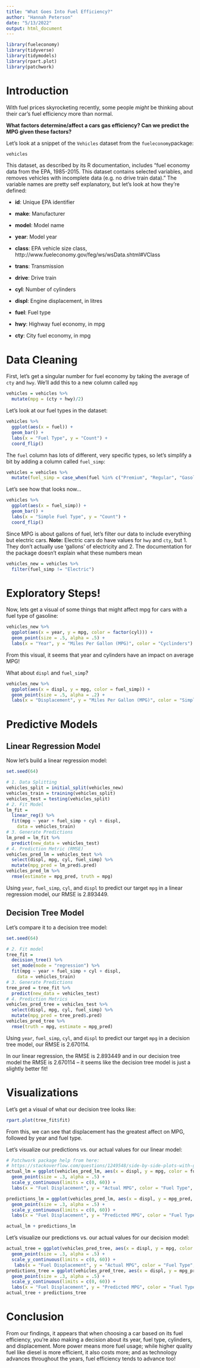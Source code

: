 ```yaml
---
title: "What Goes Into Fuel Efficiency?"
author: "Hannah Peterson"
date: "5/13/2022"
output: html_document
---
```


```r
library(fueleconomy)
library(tidyverse)
library(tidymodels)
library(rpart.plot)
library(patchwork)
```
# Introduction
With fuel prices skyrocketing recently, some people *might* be thinking about their car's fuel efficiency more than normal.  

**What factors determine/affect a cars gas efficiency? Can we predict the MPG given these factors?**

Let's look at a snippet of the `Vehicles` dataset from the `fueleconomy`package:
```r
vehicles
```

This dataset, as described by its R documentation, includes "fuel economy data from the EPA, 1985-2015. This dataset contains selected variables, and removes vehicles with incomplete data (e.g. no drive train data)." 
The variable names are pretty self explanatory, but let's look at how they're defined: 

- **id**: Unique EPA identifier

- **make**: Manufacturer

- **model**: Model name

- **year**: Model year

- **class**: EPA vehicle size class, http://www.fueleconomy.gov/feg/ws/wsData.shtml#VClass

- **trans**: Transmission

- **drive**: Drive train

- **cyl**: Number of cylinders

- **displ**: Engine displacement, in litres

- **fuel**: Fuel type

- **hwy**: Highway fuel economy, in mpg

- **cty**: City fuel economy, in mpg

# Data Cleaning

First, let's get a singular number for fuel economy by taking the average of `cty` and `hwy`. We'll add this to a new column called `mpg`
```r
vehicles = vehicles %>% 
  mutate(mpg = (cty + hwy)/2)
```

Let's look at our fuel types in the dataset:
```r
vehicles %>% 
  ggplot(aes(x = fuel)) +
  geom_bar() +
  labs(x = "Fuel Type", y = "Count") +
  coord_flip() 
```

The `fuel` column has lots of different, very specific types, so let's simplify a bit by adding a column called `fuel_simp`:
```r
vehicles = vehicles %>% 
  mutate(fuel_simp = case_when(fuel %in% c("Premium", "Regular", "Gasoline or E85", "Midgrade", "Gasoline or propane", "Gasoline or natural gas", "Premium or E85") ~ "Gas", fuel %in% c("Regular Gas and Electricity", "Premium Gas or Electricity", "Premium and Electricty") ~ "Hybrid", fuel == "Electricity" ~ "Electric", fuel == "Diesel" ~ "Diesel", fuel == "CNG" ~ "CNG"))
```

Let's see how that looks now...
```r
vehicles %>% 
  ggplot(aes(x = fuel_simp)) +
  geom_bar() +
  labs(x = "Simple Fuel Type", y = "Count") +
  coord_flip() 
```

Since MPG is about gallons of fuel, let's filter our data to include everything but electric cars.
**Note:** Electric cars do have values for `hwy` and `cty`, but 1. They don't actually use 'gallons' of electricity and 2. The documentation for the package doesn't explain what these numbers mean 
```r
vehicles_new = vehicles %>% 
  filter(fuel_simp != "Electric")
```

# Exploratory Steps! 

Now, lets get a visual of some things that might affect mpg for cars with a fuel type of gasoline:
```r
vehicles_new %>% 
  ggplot(aes(x = year, y = mpg, color = factor(cyl))) +
  geom_point(size = .5, alpha = .5) +
  labs(x = "Year", y = "Miles Per Gallon (MPG)", color = "Cyclinders")
```

From this visual, it seems that year and cylinders have an impact on average MPG! 

What about `displ` and `fuel_simp`?
```r
vehicles_new %>% 
  ggplot(aes(x = displ, y = mpg, color = fuel_simp)) +
  geom_point(size = .5, alpha = .2) +
  labs(x = "Displacement", y = "Miles Per Gallon (MPG)", color = "Simple Fuel Type")
```
# Predictive Models

## Linear Regression Model
Now let's build a linear regression model:
```r
set.seed(64) 

# 1. Data Splitting
vehicles_split = initial_split(vehicles_new)
vehicles_train = training(vehicles_split)
vehicles_test = testing(vehicles_split)
# 2. Fit Model
lm_fit = 
  linear_reg() %>% 
  fit(mpg ~ year + fuel_simp + cyl + displ,
    data = vehicles_train)
# 3. Generate Predictions
lm_pred = lm_fit %>% 
  predict(new_data = vehicles_test)
# 4. Prediction Metric (RMSE)
vehicles_pred_lm = vehicles_test %>% 
  select(displ, mpg, cyl, fuel_simp) %>% 
  mutate(mpg_pred = lm_pred$.pred)
vehicles_pred_lm %>% 
  rmse(estimate = mpg_pred, truth = mpg)
```

Using `year`, `fuel_simp`, `cyl`, and `displ` to predict our target `mpg` in a linear regression model, our RMSE is 2.893449. 

## Decision Tree Model
Let's compare it to a decision tree model:
```r
set.seed(64)

# 2. Fit model
tree_fit = 
  decision_tree() %>%
  set_mode(mode = "regression") %>%
  fit(mpg ~ year + fuel_simp + cyl + displ,
    data = vehicles_train)
# 3. Generate Predictions
tree_pred = tree_fit %>%
  predict(new_data = vehicles_test)
# 4. Prediction Metrics
vehicles_pred_tree = vehicles_test %>%
  select(displ, mpg, cyl, fuel_simp) %>% 
  mutate(mpg_pred = tree_pred$.pred)
vehicles_pred_tree %>%
  rmse(truth = mpg, estimate = mpg_pred)
```

Using `year`, `fuel_simp`, `cyl`, and `displ` to predict our target `mpg` in a decision tree model, our RMSE is 2.670114.\

In our linear regression, the RMSE is 2.893449 and in our decision tree model the RMSE is 2.670114 -- it seems like the decision tree model is just a slightly better fit!

# Visualizations
Let's get a visual of what our decision tree looks like:
```r
rpart.plot(tree_fit$fit)
```

From this, we can see that displacement has the greatest affect on MPG, followed by year and fuel type.

Let's visualize our predictions vs. our actual values for our linear model:
```r
# Patchwork package help from here:
# https://stackoverflow.com/questions/1249548/side-by-side-plots-with-ggplot2
actual_lm = ggplot(vehicles_pred_lm, aes(x = displ, y = mpg, color = fuel_simp, size = cyl)) + 
  geom_point(size = .3, alpha = .5) +
  scale_y_continuous(limits = c(0, 60)) +
  labs(x = "Fuel Displacement", y = "Actual MPG", color = "Fuel Type", title = "Actual MPG")

predictions_lm = ggplot(vehicles_pred_lm, aes(x = displ, y = mpg_pred, color = fuel_simp, size = cyl)) +
  geom_point(size = .3, alpha = .5) +
  scale_y_continuous(limits = c(0, 60)) +
  labs(x = "Fuel Displacement", y = "Predicted MPG", color = "Fuel Type", title = "Predicted MPG", subtitle = "(Linear Regression Model)")

actual_lm + predictions_lm
```

Let's visualize our predictions vs. our actual values for our decision model:
```r
actual_tree = ggplot(vehicles_pred_tree, aes(x = displ, y = mpg, color = fuel_simp, size = cyl)) + 
  geom_point(size = .3, alpha = .5) +
  scale_y_continuous(limits = c(0, 60)) +
   labs(x = "Fuel Displacement", y = "Actual MPG", color = "Fuel Type", title = "Actual MPG")
predictions_tree = ggplot(vehicles_pred_tree, aes(x = displ, y = mpg_pred, color = fuel_simp, size = cyl)) +
  geom_point(size = .3, alpha = .5) +
  scale_y_continuous(limits = c(0, 60)) +
  labs(x = "Fuel Displacement", y = "Predicted MPG", color = "Fuel Type", title = "Predicted MPG", subtitle = "(Decision Tree Model)")
actual_tree + predictions_tree
```

# Conclusion
From our findings, it appears that when choosing a car based on its fuel efficiency, you're also making a decision about its year, fuel type, cylinders, and displacement. More power means more fuel usage; while higher quality fuel like diesel is more efficient, it also costs more; and as technology advances throughout the years, fuel efficiency tends to advance too! 


